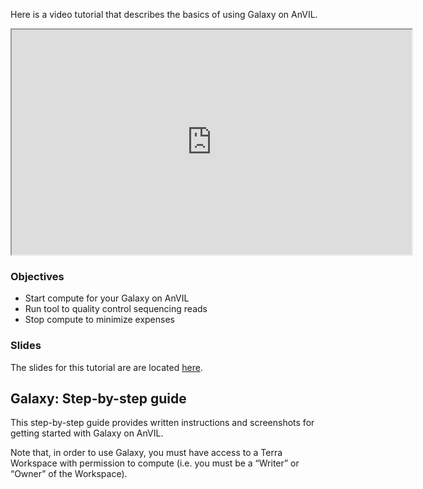
Here is a video tutorial that describes the basics of using Galaxy on AnVIL.

<iframe src="https://drive.google.com/file/d/16QEY8x-gBsUkKEeO3w_H-I4SLIBPloXd/preview" width="640" height="360" allow="autoplay"></iframe>

### Objectives

- Start compute for your Galaxy on AnVIL
- Run tool to quality control sequencing reads
- Stop compute to minimize expenses

### Slides

The slides for this tutorial are are located [here](https://docs.google.com/presentation/d/1yYCg4cPVBMMDghT17B4XzROieqyMH99Ex9nMm_Scm9Q).

## Galaxy: Step-by-step guide

This step-by-step guide provides written instructions and screenshots for getting started with Galaxy on AnVIL.

Note that, in order to use Galaxy, you must have access to a Terra Workspace with permission to compute (i.e. you must be a "Writer" or "Owner" of the Workspace).

